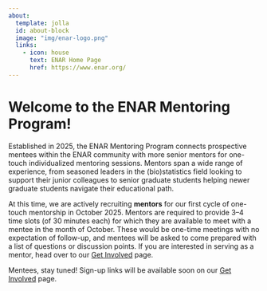 ```yaml
---
about:
  template: jolla
  id: about-block
  image: "img/enar-logo.png"
  links:
    - icon: house
      text: ENAR Home Page
      href: https://www.enar.org/
---
```


::: {#about-block}
:::

# Welcome to the ENAR Mentoring Program!

Established in 2025, the ENAR Mentoring Program connects prospective mentees within the ENAR community with more senior mentors for one-touch individualized mentoring sessions. Mentors span a wide range of experience, from seasoned leaders in the (bio)statistics field looking to support their junior colleagues to senior graduate students helping newer graduate students navigate their educational path.

At this time, we are actively recruiting **mentors** for our first cycle of one-touch mentorship in October 2025. Mentors are required to provide 3–4 time slots (of 30 minutes each) for which they are available to meet with a mentee in the month of October. These would be one-time meetings with no expectation of follow-up, and mentees will be asked to come prepared with a list of questions or discussion points. If you are interested in serving as a mentor, head over to our [Get Involved](https://cens-enar.github.io/enar-mentorship/join/) page.

Mentees, stay tuned! Sign-up links will be available soon on our [Get Involved](https://cens-enar.github.io/enar-mentorship/join/) page.
